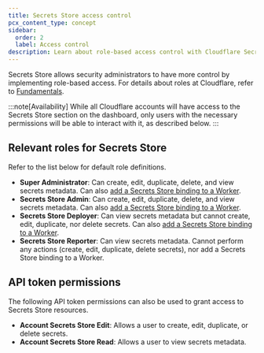 ```yaml
---
title: Secrets Store access control
pcx_content_type: concept
sidebar:
  order: 2
  label: Access control
description: Learn about role-based access control with Cloudflare Secrets Store
---
```


Secrets Store allows security administrators to have more control by implementing role-based access. For details about roles at Cloudflare, refer to [Fundamentals](/fundamentals/setup/manage-members/).

:::note[Availability]
While all Cloudflare accounts will have access to the Secrets Store section on the dashboard, only users with the necessary permissions will be able to interact with it, as described below.
:::

## Relevant roles for Secrets Store

Refer to the list below for default role definitions.

- **Super Administrator**: Can create, edit, duplicate, delete, and view secrets metadata. Can also [add a Secrets Store binding to a Worker](/secrets-store/integrations/workers/).
- **Secrets Store Admin**: Can create, edit, duplicate, delete, and view secrets metadata. Can also [add a Secrets Store binding to a Worker](/secrets-store/integrations/workers/).
- **Secrets Store Deployer**: Can view secrets metadata but cannot create, edit, duplicate, nor delete secrets. Can also [add a Secrets Store binding to a Worker](/secrets-store/integrations/workers/).
- **Secrets Store Reporter**: Can view secrets metadata. Cannot perform any actions (create, edit, duplicate, delete secrets), nor add a Secrets Store binding to a Worker.

## API token permissions

The following API token permissions can also be used to grant access to Secrets Store resources.

- **Account Secrets Store Edit**: Allows a user to create, edit, duplicate, or delete secrets.
- **Account Secrets Store Read**: Allows a user to view secrets metadata.
